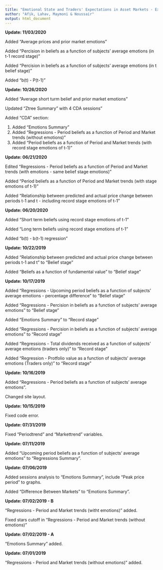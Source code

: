 ```yaml
---
title: "Emotional State and Traders' Expectations in Asset Markets - Experimental Evidence"
author: "Afik, Lahav, Maymoni & Noussair"
output: html_document
---
```


**Update: 11/03/2020**

Added "Average prices and prior market emotions"

Added "Percision in beliefs as a function of subjects’ average emotions (in t-1 record stage)"

Added "Percision in beliefs as a function of subjects’ average emotions (in t belief stage)"

Added "b(t) - P(t-1)"



**Update: 10/26/2020**

Added "Average short turm belief and prior market emotions"

Updated "Ztree Summary" with 4 CDA sessions"

Added "CDA" section:

  1. Added "Emotions Summary"
  2. Added "Regressions - Period beliefs as a function of Period and Market trends (without emotions)"
  3. Added "Period beliefs as a function of Period and Market trends (with record stage emotions of t-1)"

**Update: 06/21/2020**

Edited "Regressions - Period beliefs as a function of Period and Market trends (with emotions - same belief stage emotions)"

Added "Period beliefs as a function of Period and Market trends (with stage emotions of t-1)"

Added "Relationship between predicted and actual price change between periods t-1 and t - including record stage emotions of t-1"

**Update: 06/20/2020**

Added "Short term beliefs using record stage emotions of t-1"

Added "Long term beliefs using record stage emotions of t-1"

Added "b(t) - b(t-1) regression"

**Update: 10/22/2019**

Added "Relationship between predicted and actual price change between periods t-1 and t" to "Belief stage"

Added "Beliefs as a function of fundamental value" to "Belief stage"

**Update: 10/17/2019**

Added "Regressions - Upcoming period beliefs as a function of subjects' average emotions - percentage difference" to "Belief stage"

Added "Regressions - Percision in beliefs as a function of subjects' average emotions" to "Belief stage"

Added "Emotions Summary" to "Record stage"

Added "Regressions - Percision in beliefs as a function of subjects' average emotions" to "Record stage"

Added "Regressions - Total dividends received as a function of subjects' average emotions (traders only)" to "Record stage"

Added "Regression - Protfolio value as a function of subjects' average emotions (Traders only)" to "Record stage"

**Update: 10/16/2019**

Added "Regressions - Period beliefs as a function of subjects' average emotions".

Changed site layout.

**Update: 10/15/2019**

Fixed code error.


**Update: 07/31/2019**

Fixed "Periodtrend" and "Markettrend" variables.


**Update: 07/11/2019**

Added "Upcoming period beliefs as a function of subjects' average emotions" to "Regressions Summary".


**Update: 07/06/2019**

Added sessions analysis to "Emotions Summary", include "Peak price period" to graphs.

Added "Difference Between Markets" to "Emotions Summary".


**Update: 07/02/2019 - B**

"Regressions - Period and Market trends (witht emotions)" added.

Fixed stars cutoff in "Regressions - Period and Market trends (without emotions)"



**Update: 07/02/2019 - A**

"Emotions Summary" added.



**Update: 07/01/2019**

"Regressions - Period and Market trends (without emotions)" added.